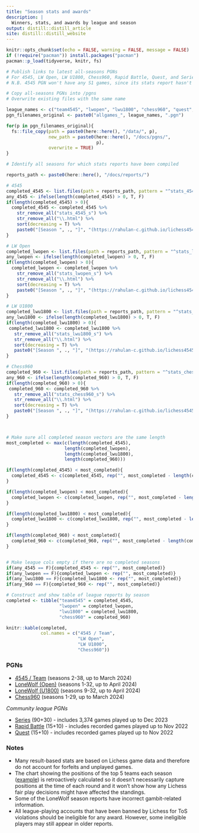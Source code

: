 ```yaml
---
title: "Season stats and awards"
description: |
  Winners, stats, and awards by league and season
output: distill::distill_article
site: distill::distill_website
---
```


```r
knitr::opts_chunk$set(echo = FALSE, warning = FALSE, message = FALSE)
if (!require("pacman")) install.packages("pacman")
pacman::p_load(tidyverse, knitr, fs)
```

```r
# Publish links to latest all-seasons PGNs
# For 4545, LW Open, LW U1800, Chess960, Rapid Battle, Quest, and Series
# N.B. 4545 PGN won't have any S1 games, since its stats report hasn't been published

# Copy all-seasons PGNs into /pgns
# Overwrite existing files with the same name

league_names <- c("team4545", "lwopen", "lwu1800", "chess960", "quest", "rb", "series")
pgn_filenames_original <- paste0("allgames_", league_names, ".pgn")

for(p in pgn_filenames_original){
  fs::file_copy(path = paste0(here::here(), "/data/", p),
                new_path = paste0(here::here(), "/docs/pgns/",
                                  p),
                overwrite = TRUE)
}

```





```r

# Identify all seasons for which stats reports have been compiled

reports_path <- paste0(here::here(), "/docs/reports/")

# 4545
completed_4545 <- list.files(path = reports_path, pattern = "^stats_4545(.*)\\.html$") 
any_4545 <- ifelse(length(completed_4545) > 0, T, F)
if(length(completed_4545) > 0){
  completed_4545 <- completed_4545 %>% 
    str_remove_all("stats_4545_s") %>% 
    str_remove_all("\\.html") %>% 
    sort(decreasing = T) %>% 
    paste0("[Season ", ., "]", "(https://rahulan-c.github.io/lichess4545-stats/reports/stats_4545_s", ., ".html)")
}

# LW Open
completed_lwopen <- list.files(path = reports_path, pattern = "^stats_lwopen(.*)\\.html$")
any_lwopen <- ifelse(length(completed_lwopen) > 0, T, F)
if(length(completed_lwopen) > 0){
  completed_lwopen <- completed_lwopen %>% 
    str_remove_all("stats_lwopen_s") %>% 
    str_remove_all("\\.html") %>% 
    sort(decreasing = T) %>% 
    paste0("[Season ", ., "]", "(https://rahulan-c.github.io/lichess4545-stats/reports/stats_lwopen_s", ., ".html)")
}

# LW U1800
completed_lwu1800 <- list.files(path = reports_path, pattern = "^stats_lwu1800(.*)\\.html$")
any_lwu1800 <- ifelse(length(completed_lwu1800) > 0, T, F)
if(length(completed_lwu1800) > 0){
 completed_lwu1800 <- completed_lwu1800 %>%  
   str_remove_all("stats_lwu1800_s") %>% 
   str_remove_all("\\.html") %>% 
   sort(decreasing = T) %>% 
   paste0("[Season ", ., "]", "(https://rahulan-c.github.io/lichess4545-stats/reports/stats_lwu1800_s", ., ".html)")
}

# Chess960
completed_960 <- list.files(path = reports_path, pattern = "^stats_chess960(.*)\\.html$")
any_960 <- ifelse(length(completed_960) > 0, T, F)
if(length(completed_960) > 0){
 completed_960 <- completed_960 %>%  
   str_remove_all("stats_chess960_s") %>% 
   str_remove_all("\\.html") %>% 
   sort(decreasing = T) %>% 
   paste0("[Season ", ., "]", "(https://rahulan-c.github.io/lichess4545-stats/reports/stats_chess960_s", ., ".html)")
}



# Make sure all completed season vectors are the same length
most_completed <- max(c(length(completed_4545), 
                      length(completed_lwopen), 
                      length(completed_lwu1800),
                      length(completed_960)))

if(length(completed_4545) < most_completed){
  completed_4545 <- c(completed_4545, rep("", most_completed - length(completed_4545)))
}

if(length(completed_lwopen) < most_completed){
  completed_lwopen <- c(completed_lwopen, rep("", most_completed - length(completed_lwopen)))
}

if(length(completed_lwu1800) < most_completed){
  completed_lwu1800 <- c(completed_lwu1800, rep("", most_completed - length(completed_lwu1800)))
}

if(length(completed_960) < most_completed){
  completed_960 <- c(completed_960, rep("", most_completed - length(completed_960)))
}


# Make league cols empty if there are no completed seasons
if(any_4545 == F){completed_4545 <- rep("", most_completed)}
if(any_lwopen == F){completed_lwopen <- rep("", most_completed)}
if(any_lwu1800 == F){completed_lwu1800 <- rep("", most_completed)}
if(any_960 == F){completed_960 <- rep("", most_completed)}

# Construct and show table of league reports by season
completed <- tibble("team4545" = completed_4545,
                    "lwopen" = completed_lwopen,
                    "lwu1800" = completed_lwu1800,
                    "chess960" = completed_960)

knitr::kable(completed, 
             col.names = c("4545 / Team", 
                           "LW Open", 
                           "LW U1800",
                           "Chess960"))

```

### PGNs

- [4545 / Team](https://rahulan-c.github.io/lichess4545-stats/pgns/allgames_team4545.pgn) (seasons 2-38, up to March 2024)
- [LoneWolf (Open)](https://rahulan-c.github.io/lichess4545-stats/pgns/allgames_lwopen.pgn) (seasons 1-32, up to April 2024)
- [LoneWolf (U1800)](https://rahulan-c.github.io/lichess4545-stats/pgns/allgames_lwopen.pgn) (seasons 9-32, up to April 2024)
- [Chess960](https://rahulan-c.github.io/lichess4545-stats/pgns/allgames_chess960.pgn) (seasons 1-29, up to March 2024)

*Community league PGNs*

- [Series](https://rahulan-c.github.io/lichess4545-stats/pgns/allgames_rb.pgn) (90+30) - includes 3,374 games played up to Dec 2023
- [Rapid Battle](https://rahulan-c.github.io/lichess4545-stats/pgns/allgames_rb.pgn) (15+10) - includes recorded games played up to Nov 2022
- [Quest](https://rahulan-c.github.io/lichess4545-stats/pgns/allgames_quest.pgn) (15+10) - includes recorded games played up to Nov 2022

### Notes

- Many result-based stats are based on Lichess game data and therefore do not account for forfeits and unplayed games.
- The chart showing the positions of the top 5 teams each season ([example](https://rahulan-c.github.io/lichess4545-stats/reports/stats_4545_s29.html#How_the_title_race_played_out)) is retroactively calculated so it doesn't necessarily capture positions at the time of each round and it won't show how any Lichess fair play decisions might have affected the standings.
- Some of the LoneWolf season reports have incorrect gambit-related information.   
- All league-playing accounts that have been banned by Lichess for ToS violations should be ineligible for any award. However, some ineligible players may still appear in older reports. 